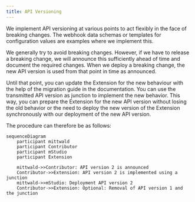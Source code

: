 ```yaml
---
title: API Versioning
---
```


We implement API versioning at various points to act flexibly in the face of breaking changes.
The webhook data schemas or templates for configuration values are examples where we implement this.

We generally try to avoid breaking changes.
However, if we have to release a breaking change, we will announce this sufficiently ahead of time and document the required changes.
When we deploy a breaking change, the new API version is used from that point in time as announced.

Until that point, you can update the Extension for the new behaviour with the help of the migration guide in the documentation.
You can use the transmitted API version as junction to implement the new behavior.
This way, you can prepare the Extension for the new API version without losing the old behavior or the need to deploy the new version of the Extension synchronously with our deployment of the new API version.

The procedure can therefore be as follows:

```mermaid
sequenceDiagram
    participant mittwald
    participant Contributor
    participant mStudio
    participant Extension

    mittwald->>Contributor: API version 2 is announced
    Contributor->>Extension: API version 2 is implemented using a junction
    mittwald->>mStudio: Deployment API version 2
    Contributor->>Extension: Optional: Removal of API version 1 and the junction
```
